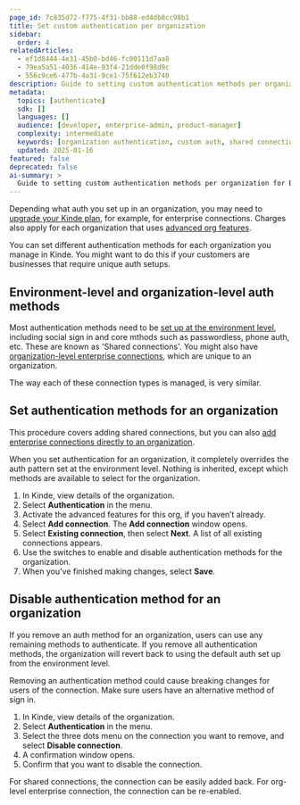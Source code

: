 ```yaml
---
page_id: 7c835d72-f775-4f31-bb88-ed4db8cc98b1
title: Set custom authentication per organization
sidebar:
  order: 4
relatedArticles:
  - ef1d8444-4e31-45b0-bd46-fc00111d7aa8
  - 79ea5a51-4036-414e-93f4-21dde0f98d9c
  - 556c9ce6-477b-4a31-9ce1-75f612eb3740
description: Guide to setting custom authentication methods per organization including shared connections and enterprise connections for B2B customers.
metadata:
  topics: [authenticate]
  sdk: []
  languages: []
  audience: [developer, enterprise-admin, product-manager]
  complexity: intermediate
  keywords: [organization authentication, custom auth, shared connections, enterprise connections, B2B auth]
  updated: 2025-01-16
featured: false
deprecated: false
ai-summary: >
  Guide to setting custom authentication methods per organization for B2B customers with shared and enterprise connections.
---
```


<Aside type="upgrade">

Depending what auth you set up in an organization, you may need to [upgrade your Kinde plan](https://kinde.com/pricing/), for example, for enterprise connections. Charges also apply for each organization that uses [advanced org features](/authenticate/custom-configurations/advanced-organization/).

</Aside>

You can set different authentication methods for each organization you manage in Kinde. You might want to do this if your customers are businesses that require unique auth setups.

## Environment-level and organization-level auth methods

Most authentication methods need to be [set up at the environment level](/authenticate/authentication-methods/set-up-user-authentication/), including social sign in and core mthods such as passwordless, phone auth, etc. These are known as 'Shared connections'. You might also have [organization-level enterprise connections](/authenticate/enterprise-connections/enterprise-connections-b2b/), which are unique to an organization. 

The way each of these connection types is managed, is very similar. 

## Set authentication methods for an organization

This procedure covers adding shared connections, but you can also [add enterprise connections directly to an organization](/authenticate/enterprise-connections/about-enterprise-connections/). 

<Aside type="warning">

When you set authentication for an organization, it completely overrides the auth pattern set at the environment level. Nothing is inherited, except which methods are available to select for the organization.

</Aside>

1. In Kinde, view details of the organization.
2. Select **Authentication** in the menu.
3. Activate the advanced features for this org, if you haven’t already.
4. Select **Add connection**. The **Add connection** window opens.
5. Select **Existing connection**, then select **Next**. A list of all existing connections appears. 
6. Use the switches to enable and disable authentication methods for the organization.
7. When you’ve finished making changes, select **Save**.

## Disable authentication method for an organization

If you remove an auth method for an organization, users can use any remaining methods to authenticate. If you remove all authentication methods, the organization will revert back to using the default auth set up from the environment level.

<Aside type="warning">

Removing an authentication method could cause breaking changes for users of the connection. Make sure users have an alternative method of sign in.

</Aside>

1. In Kinde, view details of the organization.
2. Select **Authentication** in the menu.
3. Select the three dots menu on the connection you want to remove, and select **Disable connection**.
4. A confirmation window opens. 
5. Confirm that you want to disable the connection.

For shared connections, the connection can be easily added back.
For org-level enterprise connection, the connection can be re-enabled.
